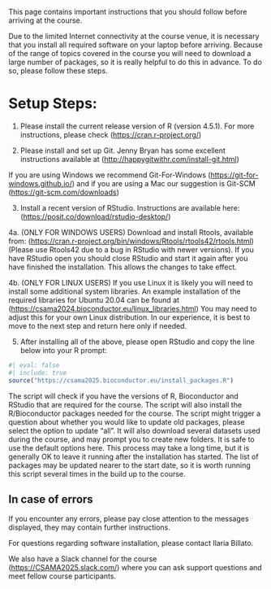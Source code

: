 This page contains important instructions that you should follow before arriving at the course.

Due to the limited Internet connectivity at the course venue, it is necessary that you install all required software on your laptop before arriving. Because of the range of topics covered in the course you will need to download a large number of packages, so it is really helpful to do this in advance. To do so, please follow these steps.

# Setup Steps:

1.  Please install the current release version of R (version 4.5.1). For more instructions, please check ([https://cran.r-project.org/](https://cran.r-project.org/))

2.  Please install and set up Git. Jenny Bryan has some excellent instructions available at ([http://happygitwithr.com/install-git.html](http://happygitwithr.com/install-git.html))

If you are using Windows we recommend Git-For-Windows ([https://git-for-windows.github.io/](https://git-for-windows.github.io/)) and if you are using a Mac our suggestion is Git-SCM ([https://git-scm.com/downloads](https://git-scm.com/downloads))

3.  Install a recent version of RStudio. Instructions are available here: ([https://posit.co/download/rstudio-desktop/](https://posit.co/download/rstudio-desktop/))

4a. (ONLY FOR WINDOWS USERS) Download and install Rtools, available from: ([https://cran.r-project.org/bin/windows/Rtools/rtools42/rtools.html](https://cran.r-project.org/bin/windows/Rtools/rtools42/rtools.html)) (Please use Rtools42 due to a bug in RStudio with newer versions). If you have RStudio open you should close RStudio and start it again after you have finished the installation. This allows the changes to take effect.

4b. (ONLY FOR LINUX USERS) If you use Linux it is likely you will need to install some additional system libraries. An example installation of the required libraries for Ubuntu 20.04 can be found at ([https://csama2024.bioconductor.eu/linux_libraries.html](https://csama2024.bioconductor.eu/linux_libraries.html)) You may need to adjust this for your own Linux distribution. In our experience, it is best to move to the next step and return here only if needed.

5.  After installing all of the above, please open RStudio and copy the line below into your R prompt:


```r
#| eval: false
#| include: true
source("https://csama2025.bioconductor.eu/install_packages.R")
```

The script will check if you have the versions of R, Bioconductor and RStudio that are required for the course. The script will also install the R/Bioconductor packages needed for the course. The script might trigger a question about whether you would like to update old packages, please select the option to update “all”. It will also download several datasets used during the course, and may prompt you to create new folders. It is safe to use the default options here. This process may take a long time, but it is generally OK to leave it running after the installation has started. The list of packages may be updated nearer to the start date, so it is worth running this script several times in the build up to the course.

## In case of errors

If you encounter any errors, please pay close attention to the messages displayed, they may contain further instructions.

For questions regarding software installation, please contact Ilaria Billato.

We also have a Slack channel for the course ([https://CSAMA2025.slack.com/](https://CSAMA2025.slack.com/)) where you can ask support questions and meet fellow course participants.

